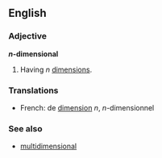 ==English==
===Adjective===
'''''n''-dimensional''' {{notcomp}}
<!--note that the ''n'' is italicised - this is deliberate-->

# {{alggeom}} Having ''n'' [[dimension]]s.

===Translations===

{{top}}
*French: de [[dimension]] ''n'', ''n''-dimensionnel
{{mid}}
{{bottom}}

===See also===
*[[multidimensional]]